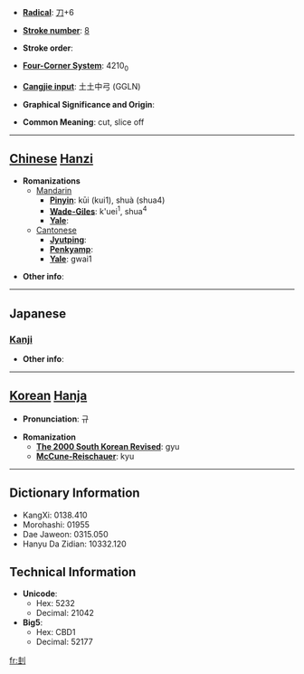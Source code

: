* '''[[Wiktionary:Chinese radical index| Radical]]''': [[Wiktionary:Chinese radical index 刀|刀]]+6

* '''[[Wiktionary:Chinese total strokes index|Stroke number]]''': [[Wiktionary:Chinese total strokes index 8|8]]

* '''Stroke order''': 

* '''[[Wiktionary:Chinese four corner index|Four-Corner System]]''': 4210<sub>0</sub>

* '''[[Wiktionary:Chinese Cangjie index|Cangjie input]]''': 土土中弓 (GGLN)

* '''Graphical Significance and Origin''': 

* '''Common Meaning''': cut, slice off

----

== [[Chinese]] [[Hanzi]] ==

* '''Romanizations'''
** [[Mandarin]]
*** '''[[Pinyin]]''': kūi (kui1), shuà (shua4)
*** '''[[Wade-Giles]]''': k'uei<sup>1</sup>, shua<sup>4</sup>
*** '''[[Yale]]''': 
**[[Cantonese]]
***'''[[Jyutping]]''':
***'''[[Penkyamp]]''': 
***'''[[Yale]]''': gwai1

* '''Other info''': 

----

==Japanese==
===[[Kanji]]===
{{kanji|on readings=[[けい]] (kei), [[け]] (ke)
|kun readings=[[さす]] (sasu), [[さく]] (saku), [[えぐる]] (eguru), [[ころす]] (korosu)
}}

* '''Other info''':  

----

== [[Korean]] [[Hanja]] ==

* '''Pronunciation''': 규

* '''Romanization'''
** '''[[The 2000 South Korean Revised Romanization|The 2000 South Korean Revised]]''': gyu
** '''[[McCune-Reischauer]]''': kyu

----

== Dictionary Information ==

* KangXi: 0138.410
* Morohashi: 01955
* Dae Jaweon: 0315.050
* Hanyu Da Zidian: 10332.120

== Technical Information ==

* '''Unicode''':
** Hex: 5232
** Decimal: 21042
* '''Big5''':
** Hex: CBD1
** Decimal: 52177

[[fr:刲]]